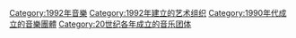 {{Commons cat|Musical groups established in 1992}}
{{Cat topic in year|topic=成立的音樂團體|year=1992}}

[[Category:1992年音樂|Category:1992年音樂]]
[[Category:1992年建立的艺术组织|Category:1992年建立的艺术组织]]
[[Category:1990年代成立的音樂團體|Category:1990年代成立的音樂團體]]
[[Category:20世纪各年成立的音乐团体|Category:20世纪各年成立的音乐团体]]